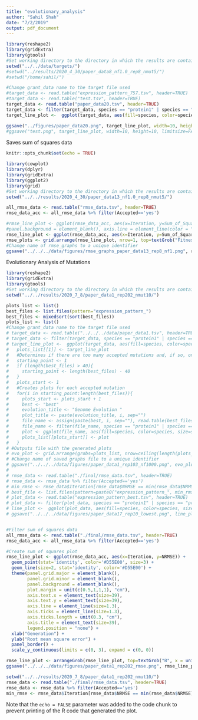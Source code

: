 ```yaml
---
title: "evolutionary_analysis"
author: "Sahil Shah"
date: "7/2/2019"
output: pdf_document
---
```


```r

library(reshape2)
library(gridExtra)
library(gtools)
#Set working directory to the directory in which the results are contained in 
setwd("../../data/targets/")
#setwd("../results/2020_4_30/paper_data8_nf1.0_rep8_nmut5/")
#setwd("/home/sahil/")

#Change grant_data name to the target file used
#target_data <- read.table("expression_pattern_757.tsv", header=TRUE)
#target_data <- read.table("test.tsv", header=TRUE)
target_data <- read.table("paper_data20.tsv", header=TRUE)
target_data <- filter(target_data, species == "protein1" | species == "protein2" | species == "protein3")
target_line_plot <-  ggplot(target_data, aes(fill=species, color=species, size=species, x=time, y=transcript)) + geom_line(stat="identity", size=2) + ggtitle("Target Genome") + theme(panel.grid.major = element_blank(), panel.grid.minor = element_blank(), panel.background = element_blank(), axis.line = element_line(color = "black", size=1), axis.ticks = element_line(colour = "black", size = 1), axis.text=element_text(color="black",size=30,face="bold"), axis.title=element_text(size=30,face="bold"), plot.title=element_text(size = 25, face = "bold")) + scale_color_manual(values=c("#0072B2", "#E69F00", "#CC79A7")) + ylab('transcript abundances')

ggsave("../figures/paper_data20.png", target_line_plot, width=10, height=10, limitsize=FALSE)
#ggsave("test.png", target_line_plot, width=10, height=10, limitsize=FALSE)

```
Saves sum of squares data
```r
knitr::opts_chunk$set(echo = TRUE)

library(cowplot)
library(dplyr)
library(gridExtra)
library(ggplot2)
library(grid)
#Set working directory to the directory in which the results are contained in
setwd("../../results/2020_4_30/paper_data13_nf1.0_rep8_nmut5/")

all_rmse_data <- read.table("rmse_data.tsv", header=TRUE)
rmse_data_acc <- all_rmse_data %>% filter(Accepted=='yes')

#rmse_line_plot <- ggplot(rmse_data_acc, aes(x=Iteration, y=Sum_of_Squares, color='red')) + geom_point(aes(color='red'), stat="identity") + geom_line(aes(color='red'), size= 1, stat="identity") + geom_line(data=all_rmse_data, aes(x=Iteration, y=Sum_of_Squares), color='black') + theme(panel.grid.major = element_blank(), panel.grid.minor = element_blank(),
#panel.background = element_blank(), axis.line = element_line(color = "black")) + xlab("Sum of Squares") + ylab("Iteration")
rmse_line_plot <- ggplot(rmse_data_acc, aes(x=Iteration, y=Sum_of_Squares)) + geom_point(stat="identity") + geom_line(size= 1, stat="identity") + theme(panel.grid.major = element_blank(), panel.grid.minor = element_blank(), panel.background = element_blank(), axis.line = element_line(color = "black", size=1), axis.ticks = element_line(colour = "black", size = 1), axis.text=element_text(size=30,face="bold"), axis.title=element_text(size=30,face="bold")) + xlab("Generation") + ylab("Sum of Squares")
rmse_plots <- grid.arrange(rmse_line_plot, nrow=1, top=textGrob("Fitness over Time", gp=gpar(fontsize=30, fontface="bold")))
#Change name of rmse_graphs to a unique identifier
ggsave("../../../data/figures/rmse_graphs_paper_data13_rep8_nf1.png", rmse_plots, width=20, height=10)
```

Evolutionary Analysis of Mutations

```r
library(reshape2)
library(gridExtra)
library(gtools)
#Set working directory to the directory in which the results are contained in 
setwd("../../results/2020_7_8/paper_data1_rep202_nmut10/")

plots_list <- list()
best_files <- list.files(pattern="expression_pattern_")
best_files <- mixedsort(sort(best_files))
plots_list <- list()
#Change grant_data name to the target file used
# target_data <- read.table("../../../data/paper_data1.tsv", header=TRUE)
# target_data <- filter(target_data, species == "protein1" | species == "protein2" | species == "protein3")
# target_line_plot <-  ggplot(target_data, aes(fill=species, color=species, size=species, x=time, y=transcript)) + geom_line(stat="identity", size=2) + ggtitle("Target Genome Function") + theme(panel.grid.major = element_blank(), panel.grid.minor = element_blank(), panel.background = element_blank(), axis.line = element_line(color = "black", size=1), axis.ticks = element_line(colour = "black", size = 1), axis.text=element_text(color="black",size=30,face="bold"), axis.title=element_text(size=30,face="bold"), plot.title=element_text(size = 25, face = "bold")) + scale_color_manual(values=c("#0072B2", "#E69F00", "#CC79A7")) + panel_border()
#   plots_list[[1]] <- target_line_plot
#   #Determines if there are too many accepted mutations and, if so, only display the last 20 that were accepted
#   starting_point <- 1
#   if (length(best_files) > 40){
#     starting_point <- length(best_files) - 40
#   }
#   plots_start <- 1
#   #Creates plots for each accepted mutation
#   for(i in starting_point:length(best_files)){
#     plots_start <- plots_start + 1
#     best <- "best"
#     evolution_title <- "Genome Evolution "
#     plot_title <- paste(evolution_title, i, sep="")
#     file_name <- assign(paste(best, i, sep=""), read.table(best_files[i], fill=TRUE, header=TRUE))
#     file_name <- filter(file_name, species == "protein1" | species == "protein2" | species == "protein3")
#     plot <- ggplot(file_name, aes(fill=species, color=species, size=species, x=time, y=transcript)) + theme(panel.grid.major = element_blank(), panel.grid.minor = element_blank(), panel.background = element_blank(), axis.line = element_line(color = "black", size=1), axis.ticks = element_line(colour = "black", size = 1), axis.text=element_text(color="black",size=30,face="bold"), axis.title=element_text(size=30,face="bold"), plot.title=element_text(size = 25, face = "bold")) + geom_line(stat="identity", size=2) + ggtitle(plot_title) + scale_color_manual(values=c("#0072B2", "#E69F00", "#CC79A7"))
#     plots_list[[plots_start]] <- plot
#   }
# #Outputs file with the generated plots
# evo_plot <- grid.arrange(grobs=plots_list, nrow=ceiling(length(plots_list) / 4), ncol=4, top=textGrob("Evolution of Gene Expression Pattern", gp=gpar(fontsize=30, fontface="bold")))
# #Change name of saved graphs file to a unique identifier
# ggsave("../../../data/figures/paper_data1_rep103_nf1000.png", evo_plot, width=30, height=30, limitsize=FALSE)
# 
# rmse_data <- read.table("./final/rmse_data.tsv", header=TRUE)
# rmse_data <- rmse_data %>% filter(Accepted=='yes')
# min_rmse <- rmse_data$Iteration[rmse_data$NRMSE == min(rmse_data$NRMSE)]
# best_file <- list.files(pattern=paste0("expression_pattern_", min_rmse, ".tsv"))
# plot_data <- read.table("expression_pattern_best.tsv", header=TRUE)
# plot_data <- filter(plot_data, species == "protein1" | species == "protein2" | species == "protein3")
# line_plot <-  ggplot(plot_data, aes(fill=species, color=species, size=species, x=time, y=transcript)) + geom_line(stat="identity", size=2) + ggtitle("Lowest target genome") + theme(panel.grid.major = element_blank(), panel.grid.minor = element_blank(), panel.background = element_blank(), axis.line = element_line(color = "black", size=1), axis.ticks = element_line(colour = "black", size = 1), axis.text=element_text(color="black",size=30,face="bold"), axis.title=element_text(size=30,face="bold"), plot.title=element_text(size = 25, face = "bold")) + scale_color_manual(values=c("#0072B2", "#E69F00", "#CC79A7")) + ylab('Transcript abundances')
# ggsave("../../../data/figures/paper_data17_rep10_lowest.png", line_plot, width=10, height=10, limitsize=FALSE)


#Filter sum of squares data
all_rmse_data <- read.table("./final/rmse_data.tsv", header=TRUE)
rmse_data_acc <- all_rmse_data %>% filter(Accepted=='yes')

#Create sum of squares plot
rmse_line_plot <- ggplot(rmse_data_acc, aes(x=Iteration, y=NRMSE)) + 
  geom_point(stat='identity', color='#D55E00', size=3) + 
  geom_line(size=2, stat='identity', color='#D55E00') + 
  theme(panel.grid.major = element_blank(), 
        panel.grid.minor = element_blank(), 
        panel.background = element_blank(), 
        plot.margin = unit(c(0.5,1,1,1), "cm"), 
        axis.text.x = element_text(size=39), 
        axis.text.y = element_text(size=39), 
        axis.line = element_line(size=1.3), 
        axis.ticks = element_line(size=1.3), 
        axis.ticks.length = unit(0.3, "cm"),
        axis.title = element_text(size=39),
        legend.position = "none") +
  xlab("Generation") + 
  ylab("Root mean square error") + 
  panel_border() +
  scale_y_continuous(limits = c(0, 3), expand = c(0, 0))

rmse_line_plot <- arrangeGrob(rmse_line_plot, top=textGrob("B", x = unit(0, "npc"), y=unit(1, "npc"), just=c("left","top"), gp=gpar(col="black", font="bold", fontsize=60, fontfamily="Arial")))
ggsave("../../../data/figures/paper_data1_rep202_rmse.png", rmse_line_plot, width=20, height=10, limitsize=FALSE)

```

```r
setwd("../../results/2020_7_8/paper_data1_rep202_nmut10/")
rmse_data <- read.table("./final/rmse_data.tsv", header=TRUE)
rmse_data <- rmse_data %>% filter(Accepted=='yes')
min_rmse <- rmse_data$Iteration[rmse_data$NRMSE == min(rmse_data$NRMSE)]
```

Note that the `echo = FALSE` parameter was added to the code chunk to prevent printing of the R code that generated the plot.
    